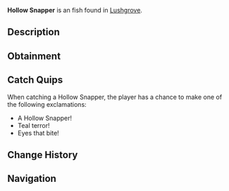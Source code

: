 {{FishInfobox
|image          = Hollow Snapper.png
|rarity         = Unusual
|sea            = Second Sea
|location       = [[Lushgrove]]
|sublocation    = 
|sources        = Fishing Rod
|radar_location = 
|prog_speed     = -10
|xp             = 80
|weather        = Foggy
|time           = Night
|season         = Autumn
|bait           = Squid
|base_weight    = 200
|base_value     = 160
|weight_range   = 120
|base_chance    = 70
|base_resil     = 45
}}
'''Hollow Snapper''' is an {{Rarity|Unusual}} fish found in [[Lushgrove]].

== Description ==
{{Description|A dark green fish with glowing fins, and a menacing glare that pierces the gloom.|Bestiary Entry}}

== Obtainment ==
{{Description|Its eerie light cuts through the shrouded dusk.|Bestiary Hint}}
{{Fish Availability|
Lushgrove
|top_rods      = 
Trident Rod\189865.72\163740.42;
Leviathan's Fang Rod\187062.56\164421.79;
Free Spirit Rod\183714.87\114528.74;
Azure Of Lagoon\166903.53\106829.88;
Egg Rod\149375.86\135055.67;
Resourceful Rod\141080.47\115657.25;
Long Rod\117582.61\115189.52;
Adventurer's Rod\121963.52\112822.97;
Firefly Rod\147769.46\139494.46;
Wildflower Rod\142529.38\135052.9;
Blazebringer Rod\147328.21\129496.61;
Verdant Shear Rod\146946.98\130324.61;
No-Life Rod\144569.48\130643.42;
Seraphic Rod\130149.6\112241.17;
Challenger's Rod\125851.44\113118.04;
Ethereal Prism Rod\125379.22\91071.9;
Depthseeker Rod\124058.71\117865.71;
Rod Of The Forgotten Fang\123222.98\106741.91;
Avalanche Rod\120905.9\115244.79;
Rod Of The Exalted One\120580.02\104591.27;
Volcanic Rod\119819.57\110332.13;
Zeus Rod\119155.54\109720.68;
Rod Of The Depths\119115.1\104738.29;
Steady Rod\113870.49\97787.59
|recommended   = Free Spirit Rod
}}

== Catch Quips ==
When catching a Hollow Snapper, the player has a chance to make one of the following exclamations:
* A Hollow Snapper!
* Teal terror!
* Eyes that bite!

== Change History ==
{{Change History|{{subst:Current Version}}}}

== Navigation ==
{{Fish Navbox|Lushgrove}}